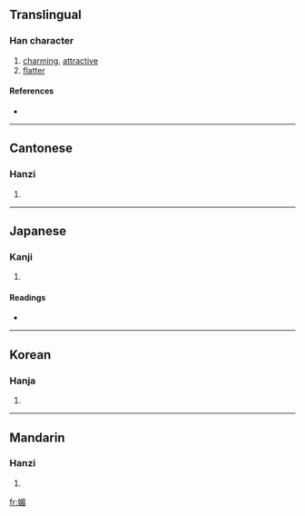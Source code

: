 ==Translingual==

===Han character===
{{Han char|rn=38|rad=女|as=09|sn=12|four=4746<sub>7</sub>|canj=女日竹山 (VAHU)}}

# [[charming]], [[attractive]]
# [[flatter]]

====References====
* {{Han ref|kx=0267.070|dkj=06513|dj=0534.110|hdz=21069.150|uh=5A9A|ud=23194|bh=B441|bd=46145}}

----

==Cantonese==

===Hanzi===
{{yue-hanzi|jyut=|y=mei6}}

# {{defn|Cantonese}}

----

==Japanese==

===Kanji===
{{ja-kanji|grade=|rs=女09}}

# {{defn|Japanese}}

====Readings====
* {{ja-readings|on=[[び]] (bi)|kun=[[こびる]] (kobiru)}}

----

==Korean==

===Hanja===
{{ko-hanja|hangeul=미|rv=mi|mr=mi}}

# {{defn|Korean}}

----

==Mandarin==

===Hanzi===
{{cmn-hanzi|pin=[[mèi]] ([[mei4]])|wg=mei<sup>4</sup>}}

# {{defn|Mandarin}}

[[fr:媚]]